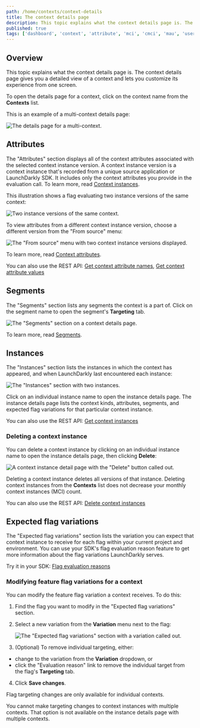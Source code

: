 ```yaml
---
path: /home/contexts/context-details
title: The context details page
description: This topic explains what the context details page is. The context details page gives you a detailed view of a context and lets you customize its experience from one screen.
published: true
tags: ['dashboard', 'context', 'attribute', 'mci', 'cmci', 'mau', 'user']
---
```


## Overview

This topic explains what the context details page is. The context details page gives you a detailed view of a context and lets you customize its experience from one screen.

To open the details page for a context, click on the context name from the **Contexts** list.

This is an example of a multi-context details page:

![The details page for a multi-context.](context-details-multi-context.png)

## Attributes

The "Attributes" section displays all of the context attributes associated with the selected context instance version. A context instance version is a context instance that's recorded from a unique source application or LaunchDarkly SDK. It includes only the context attributes you provide in the evaluation call. To learn more, read [Context instances](/home/contexts/multi-contexts#context-instances).

This illustration shows a flag evaluating two instance versions of the same context:

![Two instance versions of the same context.](context-instance-versions.png)

To view attributes from a different context instance version, choose a different version from the "From source" menu:

![The "From source" menu with two context instance versions displayed.](context-details-instance-menu.png)

To learn more, read [Context attributes](/home/contexts/attributes).

<LearnMore>

You can also use the REST API: [Get context attribute names](https://apidocs.launchdarkly.com/tag/Contexts/#operation/getContextAttributeNames), [Get context attribute values](https://apidocs.launchdarkly.com/tag/Contexts/#operation/getContextAttributeValues)

</LearnMore>

## Segments

The "Segments" section lists any segments the context is a part of. Click on the segment name to open the segment's **Targeting** tab.

![The "Segments" section on a context details page.](context-details-segment.png)

To learn more, read [Segments](/home/contexts/segments).

## Instances

The "Instances" section lists the instances in which the context has appeared, and when LaunchDarkly last encountered each instance:

![The "Instances" section with two instances.](context-details-instances.png)

Click on an individual instance name to open the instance details page. The instance details page lists the context kinds, attributes, segments, and expected flag variations for that particular context instance.

<LearnMore>

You can also use the REST API: [Get context instances](https://apidocs.launchdarkly.com/tag/Contexts/#operation/getContextInstances)

</LearnMore>

### Deleting a context instance

You can delete a context instance by clicking on an individual instance name to open the instance details page, then clicking **Delete**:

  ![A context instance detail page with the "Delete" button called out.](context-details-instances-delete-callout.png)

Deleting a context instance deletes all versions of that instance. Deleting context instances from the **Contexts** list does not decrease your monthly context instances (MCI) count.

<LearnMore>

You can also use the REST API: [Delete context instances](https://apidocs.launchdarkly.com/tag/Contexts/#operation/deleteContextInstances)

</LearnMore>

## Expected flag variations

The "Expected flag variations" section lists the variation you can expect that context instance to receive for each flag within your current project and environment. You can use your SDK's flag evaluation reason feature to get more information about the flag variations LaunchDarkly serves.

<LearnMoreSdk>

Try it in your SDK: [Flag evaluation reasons](/sdk/features/evaluation-reasons)

</LearnMoreSdk>

### Modifying feature flag variations for a context

You can modify the feature flag variation a context receives. To do this:

1. Find the flag you want to modify in the "Expected flag variations" section.
2. Select a new variation from the **Variation** menu next to the flag:

    ![The "Expected flag variations" section with a variation called out.](context-details-targeting-callout.png)

3. (Optional) To remove individual targeting, either:
  - change to the variation from the **Variation** dropdown, or
  - click the "Evaluation reason" link to remove the individual target from the flag's **Targeting** tab.
4. Click **Save changes**.

<Callout intent="info">
<CalloutTitle>Flag targeting changes are only available for individual contexts.</CalloutTitle>
<CalloutDescription>

You cannot make targeting changes to context instances with multiple contexts. That option is not available on the instance details page with multiple contexts.

</CalloutDescription>
</Callout>
